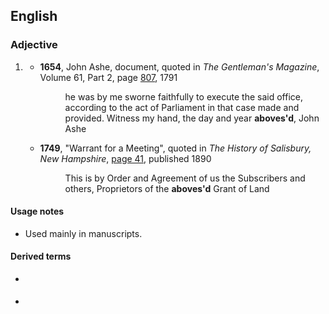 ==English==

===Adjective===
{{en-adj|-}}

# {{lb|en|dated}} {{contraction of|en|abovesaid}}
#* '''1654''', John Ashe, document, quoted in ''The Gentleman's Magazine'', Volume 61, Part 2, page [http://books.google.com/books?id=4UMDAAAAMAAJ&pg=PA807&lpg=PA807&dq=%22aboves%27d%22&source=bl&ots=N52a9XH5j0&sig=f-5g2AZjYsBHQDaWKApawrSI0uE&hl=en&sa=X&ei=18mGULy-NMnN0AHbm4HACA&ved=0CDcQ6AEwAQ#v=onepage&q=%22aboves%27d%22&f=false 807], 1791
#*: he was by me sworne faithfully to execute the said office, according to the act of Parliament in that case made and provided. Witness my hand, the day and year '''aboves'd''', John Ashe
#* '''1749''', "Warrant for a Meeting", quoted in ''The History of Salisbury, New Hampshire'', [http://books.google.com/books?pg=PA41&lpg=PA41&sig=YuLtuUKt_CJDww6RyrpwkK8Ae3M&ei=p8yGUIjiCofh0wGN9YCADA&id=_9ThwN-QpVYC&ots=sVQXksoW6x&output=text page 41], published 1890
#*: This is by Order and Agreement of us the Subscribers and others, Proprietors of the '''aboves'd''' Grant of Land

====Usage notes====
* Used mainly in manuscripts.

====Derived terms====
* {{l|en|above}} {{qualifier|one adjective sense: "located higher on the same page or on a preceding page"}}
* {{l|en|aboves}}